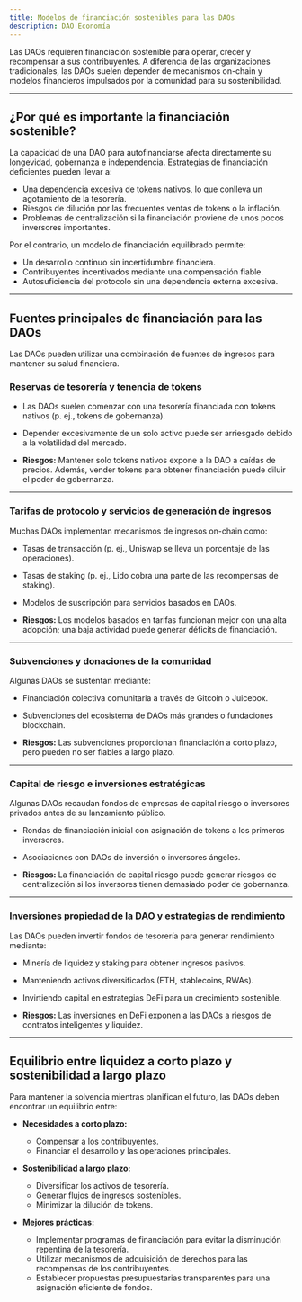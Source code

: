 ```yaml
---
title: Modelos de financiación sostenibles para las DAOs
description: DAO Economía
---
```


Las DAOs requieren financiación sostenible para operar, crecer y recompensar a sus contribuyentes. A diferencia de las organizaciones tradicionales, las DAOs suelen depender de mecanismos on-chain y modelos financieros impulsados ​​por la comunidad para su sostenibilidad.

---

## **¿Por qué es importante la financiación sostenible?**

La capacidad de una DAO para autofinanciarse afecta directamente su longevidad, gobernanza e independencia. Estrategias de financiación deficientes pueden llevar a:

- Una dependencia excesiva de tokens nativos, lo que conlleva un agotamiento de la tesorería.
- Riesgos de dilución por las frecuentes ventas de tokens o la inflación.
- Problemas de centralización si la financiación proviene de unos pocos inversores importantes.

Por el contrario, un modelo de financiación equilibrado permite:

- Un desarrollo continuo sin incertidumbre financiera.
- Contribuyentes incentivados mediante una compensación fiable.
- Autosuficiencia del protocolo sin una dependencia externa excesiva.

---

## **Fuentes principales de financiación para las DAOs**

Las DAOs pueden utilizar una combinación de fuentes de ingresos para mantener su salud financiera.

### **Reservas de tesorería y tenencia de tokens**
- Las DAOs suelen comenzar con una tesorería financiada con tokens nativos (p. ej., tokens de gobernanza).
- Depender excesivamente de un solo activo puede ser arriesgado debido a la volatilidad del mercado.

- **Riesgos:** Mantener solo tokens nativos expone a la DAO a caídas de precios. Además, vender tokens para obtener financiación puede diluir el poder de gobernanza.

---

### **Tarifas de protocolo y servicios de generación de ingresos**
Muchas DAOs implementan mecanismos de ingresos on-chain como:

- Tasas de transacción (p. ej., Uniswap se lleva un porcentaje de las operaciones).
- Tasas de staking (p. ej., Lido cobra una parte de las recompensas de staking).
- Modelos de suscripción para servicios basados ​​en DAOs.

- **Riesgos:** Los modelos basados ​​en tarifas funcionan mejor con una alta adopción; una baja actividad puede generar déficits de financiación.

---

### **Subvenciones y donaciones de la comunidad**
Algunas DAOs se sustentan mediante:

- Financiación colectiva comunitaria a través de Gitcoin o Juicebox.
- Subvenciones del ecosistema de DAOs más grandes o fundaciones blockchain.

- **Riesgos:** Las subvenciones proporcionan financiación a corto plazo, pero pueden no ser fiables a largo plazo.

---

### **Capital de riesgo e inversiones estratégicas**
Algunas DAOs recaudan fondos de empresas de capital riesgo o inversores privados antes de su lanzamiento público.

- Rondas de financiación inicial con asignación de tokens a los primeros inversores.
- Asociaciones con DAOs de inversión o inversores ángeles.

- **Riesgos:** La financiación de capital riesgo puede generar riesgos de centralización si los inversores tienen demasiado poder de gobernanza.

---

### **Inversiones propiedad de la DAO y estrategias de rendimiento**
Las DAOs pueden invertir fondos de tesorería para generar rendimiento mediante:

- Minería de liquidez y staking para obtener ingresos pasivos. 
- Manteniendo activos diversificados (ETH, stablecoins, RWAs).
- Invirtiendo capital en estrategias DeFi para un crecimiento sostenible.

- **Riesgos:** Las inversiones en DeFi exponen a las DAOs a riesgos de contratos inteligentes y liquidez.

---

## **Equilibrio entre liquidez a corto plazo y sostenibilidad a largo plazo**

Para mantener la solvencia mientras planifican el futuro, las DAOs deben encontrar un equilibrio entre:

- **Necesidades a corto plazo:**
  - Compensar a los contribuyentes.
  - Financiar el desarrollo y las operaciones principales.

- **Sostenibilidad a largo plazo:**
  - Diversificar los activos de tesorería.
  - Generar flujos de ingresos sostenibles.
  - Minimizar la dilución de tokens.

- **Mejores prácticas:**
  - Implementar programas de financiación para evitar la disminución repentina de la tesorería.
  - Utilizar mecanismos de adquisición de derechos para las recompensas de los contribuyentes.
  - Establecer propuestas presupuestarias transparentes para una asignación eficiente de fondos.